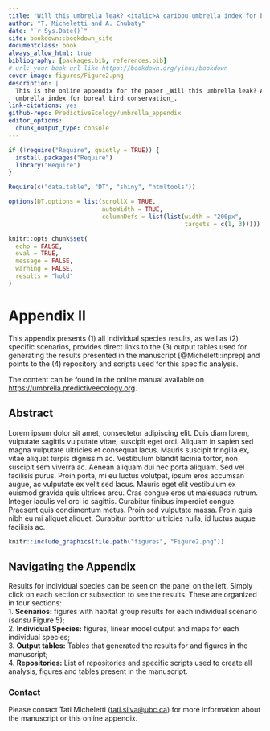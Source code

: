```yaml
--- 
title: "Will this umbrella leak? <italic>A caribou umbrella index for boreal bird conservation</italic>"
author: "T. Micheletti and A. Chubaty"
date: "`r Sys.Date()`"
site: bookdown::bookdown_site
documentclass: book
always_allow_html: true
bibliography: [packages.bib, references.bib]
# url: your book url like https://bookdown.org/yihui/bookdown
cover-image: figures/Figure2.png
description: |
  This is the online appendix for the paper _Will this umbrella leak? A caribou 
  umbrella index for boreal bird conservation_.
link-citations: yes
github-repo: PredictiveEcology/umbrella_appendix
editor_options: 
  chunk_output_type: console
---
```


```r
if (!require("Require", quietly = TRUE)) {
  install.packages("Require")
  library("Require")
}

Require(c("data.table", "DT", "shiny", "htmltools"))

options(DT.options = list(scrollX = TRUE,
                          autoWidth = TRUE,
                          columnDefs = list(list(width = "200px",
                                                 targets = c(1, 3)))))

knitr::opts_chunk$set(
  echo = FALSE,
  eval = TRUE,
  message = FALSE,
  warning = FALSE,
  results = "hold"
)
```

# Appendix II

This appendix presents (1) all individual species results, as well as (2) specific scenarios, provides direct links to the (3) output tables used for generating the results presented in the manuscript [@Micheletti:inprep] and points to the (4) repository and scripts used for this specific analysis.

The content can be found in the online manual available on <https://umbrella.predictiveecology.org>.

## Abstract

<!-- TODO: add abstract --> 

Lorem ipsum dolor sit amet, consectetur adipiscing elit. Duis diam lorem, vulputate sagittis vulputate vitae, suscipit eget orci. Aliquam in sapien sed magna vulputate ultricies et consequat lacus. Mauris suscipit fringilla ex, vitae aliquet turpis dignissim ac. Vestibulum blandit lacinia tortor, non suscipit sem viverra ac. Aenean aliquam dui nec porta aliquam. Sed vel facilisis purus. Proin porta, mi eu luctus volutpat, ipsum eros accumsan augue, ac vulputate ex velit sed lacus. Mauris eget elit vestibulum ex euismod gravida quis ultrices arcu. Cras congue eros ut malesuada rutrum. Integer iaculis vel orci id sagittis. Curabitur finibus imperdiet congue. Praesent quis condimentum metus. Proin sed vulputate massa. Proin quis nibh eu mi aliquet aliquet. Curabitur porttitor ultricies nulla, id luctus augue facilisis ac.


```r
knitr::include_graphics(file.path("figures", "Figure2.png"))
```

## Navigating the Appendix

Results for individual species can be seen on the panel on the left.
Simply click on each section or subsection to see the results.
These are organized in four sections:  
1. **Scenarios:** figures with habitat group results for each individual scenario (*sensu* Figure 5);    
2. **Individual Species:** figures, linear model output and maps for each individual species;  
3. **Output tables:** Tables that generated the results for and figures in the manuscript;  
4. **Repositories:** List of repositories and specific scripts used to create all analysis, figures and tables present in the manuscript.  

### Contact 

Please contact Tati Micheletti (<tati.silva@ubc.ca>) for more information about the manuscript or this online appendix.
